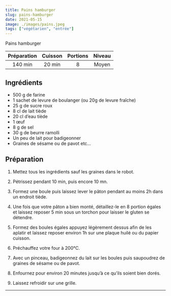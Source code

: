 ```yaml
---
title: Pains hamburger
slug: pains-hamburger
date: 2021-05-15
image: ./images/pains.jpeg
tags: ["végétarien", "entrée"]
---
```


<StyledParagraph>Pains hamburger</StyledParagraph>

| Préparation | Cuisson | Portions | Niveau |
| :-: | :-: | :-: | :-: |
| 140 min | 20 min | 8 | Moyen |

## Ingrédients
- <ListItem>500 g de farine</ListItem>
- <ListItem>1 sachet de levure de boulanger (ou 20g de levure fraîche)</ListItem>
- <ListItem>25 g de sucre roux</ListItem>
- <ListItem>8 cl de lait tiède</ListItem>
- <ListItem>20 cl d’eau tiède</ListItem>
- <ListItem>1 œuf</ListItem>
- <ListItem>8 g de sel</ListItem>
- <ListItem>30 g de beurre ramolli</ListItem>
- <ListItem>Un peu de lait pour badigeonner</ListItem>
- <ListItem>Graines de sésame ou de pavot etc…</ListItem>

## Préparation

1. Mettez tous les ingrédients sauf les graines dans le robot.

2. Pétrissez pendant 10 min, puis encore 10 mn.

3. Formez une boule puis laissez lever le pâton pendant au moins 2h dans un endroit tiède.

4. Une fois que votre pâton a bien monté, détaillez-le en 8 portion égales et laissez reposer 5 min sous un torchon pour laisser le gluten se détendre.

5. Formez des boules égales appuyez légèrement dessus afin de les aplatir et laissez reposer environ 1h sur une plaque huilé ou du papier cuisson.

6. Préchauffez votre four à 200°C.

7. Avec un pinceau, badigeonnez du lait sur les boules puis saupoudrez de graines de sésame ou de pavot.

8. Enfournez pour environ 20 minutes jusqu’à ce qu’ils soient bien dorés.

9. Laissez refroidir sur une grille.


---
